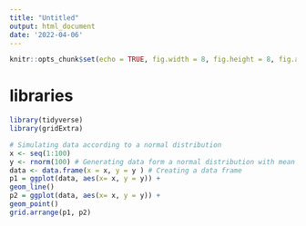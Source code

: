 ```yaml
---
title: "Untitled"
output: html_document
date: '2022-04-06'
---
```



```r
knitr::opts_chunk$set(echo = TRUE, fig.width = 8, fig.height = 8, fig.alig = "center")
```

# libraries
```r
library(tidyverse)
library(gridExtra)
```

```r
# Simulating data according to a normal distribution
x <- seq(1:100)
y <- rnorm(100) # Generating data form a normal distribution with mean 0 and variance 1
data <- data.frame(x = x, y = y ) # Creating a data frame
p1 = ggplot(data, aes(x= x, y = y)) +
geom_line()
p2 = ggplot(data, aes(x= x, y = y)) +
geom_point()
grid.arrange(p1, p2)
```


